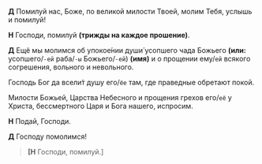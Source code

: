 **Д** Помилуй нас, Боже, по великой милости Твоей, молим Тебя, услышь и помилуй!

**Н** Господи, помилуй **(трижды на каждое прошение)**.

**Д** Ещё мы молимся об упокое́нии души́ усопшего чада Божьего **(или:** усопшего<R>/</R>`-ей` раба<R>/</R>`-ы` Божьего<R>/</R>`-ей`<R>)</R> **(имя)** и о прощении ему<R>/</R>`ей` всякого согрешения, вольного и невольного.

Господь Бог да всели́т душу его<R>/</R>`ёе` там, где праведные обретают покой.

Милости Божьей, Царства Небесного и прощения грехов его<R>/</R>`её` у Христа, бессмертного Царя и Бога нашего, испросим.

**Н** Подай, Господи.

**Д** Господу помолимся!

> **[Н** Господи, помилуй.<R>]</R>
